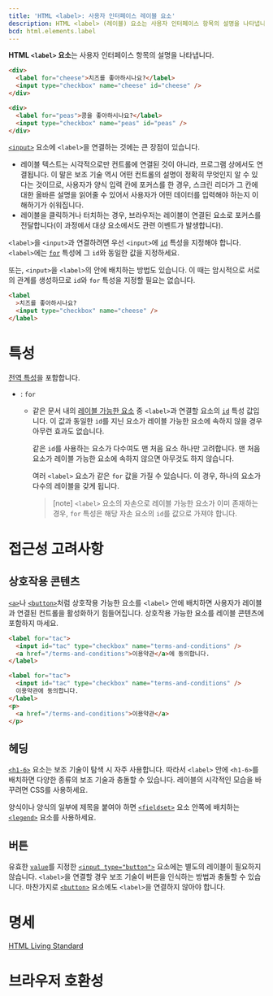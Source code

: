 ```yaml
---
title: 'HTML <label>: 사용자 인터페이스 레이블 요소'
description: HTML <label> (레이블) 요소는 사용자 인터페이스 항목의 설명을 나타냅니다.
bcd: html.elements.label
---
```


**HTML `<label>` 요소**는 사용자 인터페이스 항목의 설명을 나타냅니다.

<HTMLDemo height={180}>

```html
<div>
  <label for="cheese">치즈를 좋아하시나요?</label>
  <input type="checkbox" name="cheese" id="cheese" />
</div>

<div>
  <label for="peas">콩을 좋아하시나요?</label>
  <input type="checkbox" name="peas" id="peas" />
</div>
```

</HTMLDemo>

[`<input>`](./input) 요소에 `<label>`을 연결하는 것에는 큰 장점이 있습니다.

- 레이블 텍스트는 시각적으로만 컨트롤에 연결된 것이 아니라, 프로그램 상에서도 연결됩니다. 이 말은 보조 기술 역시 어떤 컨트롤의 설명이 정확히 무엇인지 알 수 있다는 것이므로, 사용자가 양식 입력 칸에 포커스를 한 경우, 스크린 리더가 그 칸에 대한 올바른 설명을 읽어줄 수 있어서 사용자가 어떤 데이터를 입력해야 하는지 이해하기가 쉬워집니다.
- 레이블을 클릭하거나 터치하는 경우, 브라우저는 레이블이 연결된 요소로 포커스를 전달합니다(이 과정에서 대상 요소에서도 관련 이벤트가 발생합니다).

`<label>`을 `<input>`과 연결하려면 우선 `<input>`에 [`id`](/docs/Web/HTML/Global_attributes#term-id) 특성을 지정해야 합니다. `<label>`에는 [`for`](#term-for) 특성에 그 `id`와 동일한 값을 지정하세요.

또는, `<input>`을 `<label>`의 안에 배치하는 방법도 있습니다. 이 때는 암시적으로 서로의 관계를 생성하므로 `id`와 `for` 특성을 지정할 필요는 없습니다.

```html
<label
  >치즈를 좋아하시나요?
  <input type="checkbox" name="cheese" />
</label>
```

# 특성

[전역 특성](/docs/Web/HTML/Global_attributes)을 포함합니다.

- : `for`
  - 같은 문서 내의 [레이블 가능한 요소](https://html.spec.whatwg.org/multipage/forms.html#category-label) 중 `<label>`과 연결할 요소의 [`id`](/docs/Web/HTML/Global_attributes#term-id) 특성 값입니다. 이 값과 동일한 `id`를 지닌 요소가 레이블 가능한 요소에 속하지 않을 경우 아무런 효과도 없습니다.

    같은 `id`를 사용하는 요소가 다수여도 맨 처음 요소 하나만 고려합니다. 맨 처음 요소가 레이블 가능한 요소에 속하지 않으면 아무것도 하지 않습니다.

    여러 `<label>` 요소가 같은 `for` 값을 가질 수 있습니다. 이 경우, 하나의 요소가 다수의 레이블을 갖게 됩니다.

    > [note] `<label>` 요소의 자손으로 레이블 가능한 요소가 이미 존재하는 경우, `for` 특성은 해당 자손 요소의 `id`를 값으로 가져야 합니다.

# 접근성 고려사항

## 상호작용 콘텐츠

[`<a>`](./a)나 [`<button>`](./button)처럼 상호작용 가능한 요소를 `<label>` 안에 배치하면 사용자가 레이블과 연결된 컨트롤을 활성화하기 힘들어집니다. 상호작용 가능한 요소를 레이블 콘텐츠에 포함하지 마세요.

```html variant=bad
<label for="tac">
  <input id="tac" type="checkbox" name="terms-and-conditions" />
  <a href="/terms-and-conditions">이용약관</a>에 동의합니다.
</label>
```

```html variant=good
<label for="tac">
  <input id="tac" type="checkbox" name="terms-and-conditions" />
  이용약관에 동의합니다.
</label>
<p>
  <a href="/terms-and-conditions">이용약관</a>
</p>
```

## 헤딩

[`<h1-6>`](./Heading_Elements) 요소는 보조 기술이 탐색 시 자주 사용합니다. 따라서 `<label>` 안에 `<h1-6>`를 배치하면 다양한 종류의 보조 기술과 충돌할 수 있습니다. 레이블의 시각적인 모습을 바꾸려면 CSS를 사용하세요.

양식이나 양식의 일부에 제목을 붙여야 하면 [`<fieldset>`](./fieldset) 요소 안쪽에 배치하는 [`<legend>`](./legend) 요소를 사용하세요.

## 버튼

유효한 [`value`](./input#term-value)를 지정한 [`<input type="button">`](./input) 요소에는 별도의 레이블이 필요하지 않습니다. `<label>`을 연결할 경우 보조 기술이 버튼을 인식하는 방법과 충돌할 수 있습니다. 마찬가지로 [`<button>`](./button) 요소에도 `<label>`을 연결하지 않아야 합니다.

# 명세

[HTML Living Standard](https://html.spec.whatwg.org/multipage/forms.html#the-label-element)

# 브라우저 호환성

<BrowserCompat data={props.bcd} />
